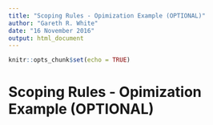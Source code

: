 ```yaml
---
title: "Scoping Rules - Opimization Example (OPTIONAL)"
author: "Gareth R. White"
date: "16 November 2016"
output: html_document
---
```


```r
knitr::opts_chunk$set(echo = TRUE)
```

# Scoping Rules - Opimization Example (OPTIONAL)
